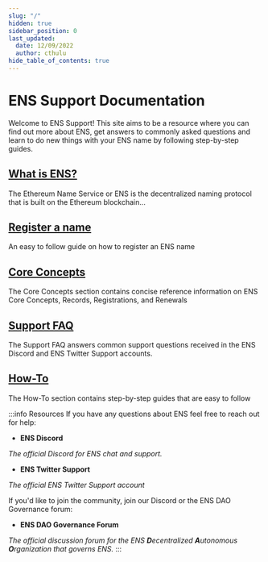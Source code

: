 ```yaml
---
slug: "/"
hidden: true
sidebar_position: 0
last_updated:
  date: 12/09/2022
  author: cthulu
hide_table_of_contents: true
---
```



# ENS Support Documentation

<div style={{ maxWidth: '83.33333%'}}>

Welcome to ENS Support!
This site aims to be a resource where you can find out more about ENS, get answers to commonly asked questions and
learn to do new things with your ENS name by following step-by-step guides.
</div>
<div class="docs-card-container">
<div class="row row-cols-1 row-cols-md-3a g-4">
  
  <div class="col">
    <div class="card card-body h-100 d-flex flex-column" >
    <a href="/docs/what-is-ens" class="card-title card-link stretched-link"> <h2>What is ENS?</h2></a>
    <p class="card-text">The Ethereum Name Service or ENS is the decentralized naming protocol that is built on the Ethereum blockchain...</p>
</div>
  </div>
  <div class="col">
    <div class="card card-body h-100 d-flex flex-column">
    <a href="/docs/howto/registration" class="card-title card-link stretched-link"> <h2>Register a name</h2></a>
    <p class="card-text">An easy to follow guide on how to register an ENS name</p>
</div>
</div>
</div>
</div>

<div class="docs-card-container">
<div class="row row-cols-1 row-cols-md-2a g-4">
  <div class="col">
    <div class="card card-body h-100 w-500 d-flex flex-column">
    <a href="/docs/core" class="card-title card-link stretched-link"> <h2>Core Concepts</h2></a>
    <p class="card-text">The Core Concepts section contains concise reference information on ENS Core Concepts, Records, Registrations, and Renewals</p>
</div>
</div>
  <div class="col">
    <div class="card card-body h-100 w-500 d-flex flex-column" >
    <a href="/docs/faq" class="card-title card-link stretched-link"> <h2>Support FAQ</h2></a>
    <p class="card-text">The Support FAQ answers common support questions received in the ENS Discord and ENS Twitter Support accounts.</p>
</div>
  </div>
  <div class="col">
    <div class="card card-body h-100 w-500 d-flex flex-column">
    <a href="/docs/howto" class="card-title card-link stretched-link"> <h2>How-To</h2></a>
    <p class="card-text">The How-To section contains step-by-step guides that are easy to follow</p>
</div>
</div>
</div>
</div>

<div style={{ maxWidth: '83.33333%'}}>

:::info Resources
If you have any questions about ENS feel free to reach out for help:

 - <Link to="https://chat.ens.domains"><b>ENS Discord</b></Link><br/>
 <i>The official Discord for ENS chat and support.</i>

 - <Link to="https://twitter.com/ens_support"><b>ENS Twitter Support</b></Link><br/>
 <i>The official ENS Twitter Support account</i>

If you'd like to join the community, join our Discord or the ENS DAO Governance forum:
 
 - <Link to="https://discuss.ens.domains"><b>ENS DAO Governance Forum</b></Link><br/>
 <i>The official discussion forum for the ENS <b>D</b>ecentralized <b>A</b>utonomous <b>O</b>rganization that governs ENS.</i>
:::
</div>